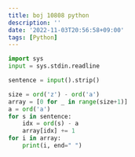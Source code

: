 ```yaml
---
title: boj 10808 python
description: ''
date: '2022-11-03T20:56:58+09:00'
tags: [Python]
---
```


```python
import sys
input = sys.stdin.readline

sentence = input().strip()

size = ord('z') - ord('a')
array = [0 for _ in range(size+1)]
a = ord('a')
for s in sentence:
    idx = ord(s) - a
    array[idx] += 1
for i in array:
    print(i, end=" ")
```
